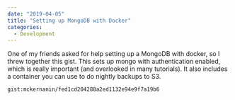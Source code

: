```yaml
---
date: "2019-04-05"
title: "Setting up MongoDB with Docker"
categories:
  - Development
---
```


One of my friends asked for help setting up a MongoDB with docker, so I threw together this gist.
This sets up mongo with authentication enabled, which is really important (and overlooked in many tutorials).
It also includes a container you can use to do nightly backups to S3.

`gist:mckernanin/fed1cd204288a2ed1132e94e9f7a19b6`
